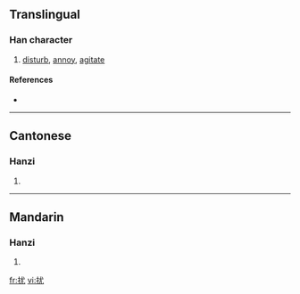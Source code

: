 {{also|擾}}
==Translingual==

===Han character===
{{Han char|rn=64|rad=手|as=04|sn=7|four=5301<sub>4</sub>|canj=手戈大山 (QIKU)}}

# [[disturb]], [[annoy]], [[agitate]]

====References====
* {{Han ref|kx=0418.240|dkj=11834|dj=0765.210|hdz=31834.090|uh=6270|ud=25200|bh=CAF0|bd=51952}}

----

==Cantonese==

===Hanzi===
{{yue-hanzi|jyut=|y=yiu2|tra=擾}}

# {{defn|Cantonese}}

----

==Mandarin==

===Hanzi===
{{cmn-hanzi|tra=擾|pin=[[rǎo]] ([[rao3]])|wg=jao<sup>3</sup>}}

# {{defn|Mandarin}}

[[fr:扰]]
[[vi:扰]]